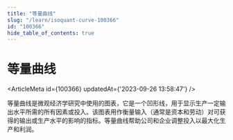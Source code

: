 ```yaml
---
title: "等量曲线"
slug: "/learn/isoquant-curve-100366"
id: "100366"
hide_table_of_contents: true
---
```



# 等量曲线

<ArticleMeta id={100366} updatedAt={'2023-09-26 13:58:47'} />
<div className='border-solid border-b border-t-0 my-4 border-[var(--ifm-color-gray-300)]' />

等量曲线是微观经济学研究中使用的图表，它是一个凹形线，用于显示生产一定输出水平所需的所有因素或投入。该图表用作衡量输入（通常是资本和劳动）对可获得的输出或生产水平的影响的指标。等量曲线帮助公司和企业调整投入以最大化生产和利润。
